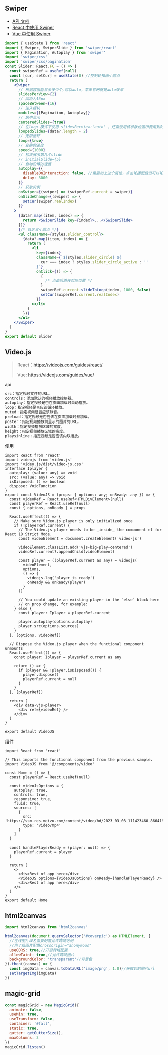 ## Swiper

- [API 文档](https://www.swiper.com.cn/api/index.html)
- [React 中使用 Swiper](https://swiperjs.com/react)
- [Vue 中使用 Swiper](https://swiperjs.com/vue)

```jsx
import { useState } from 'react'
import { Swiper, SwiperSlide } from 'swiper/react'
import { Pagination, Autoplay } from 'swiper'
import 'swiper/css'
import 'swiper/css/pagination'
const Slider: React.FC = () => {
  const swiperRef = useRef(null)
  const [cur, setCur] = useState(0) //控制轮播图小圆点
  return (
    <Swiper
      // 根据容器能显示多少个,可以auto，苹果官网就是auto效果
      slidesPerView={2}
      // 间距为16px
      spaceBetween={16}
      // 注入模块
      modules={[Pagination, Autoplay]}
      // 居中显示
      centeredSlides={true}
      // 在loop 模式下使用 slidesPerview:'auto' ，还需使用该参数设置所要用到的loop 个数(一般设置大于可视slide个数2个即可)
      loopedSlides={data?.length + 2}
      // 无限循环
      loop={true}
      // 变换的速度
      speed={1000}
      // 初次展示第几个slide
      // initialSlide={5}
      // 自动轮博的速度
      autoplay={{
        disableOnInteraction: false, //需要加上这个属性，点击轮播图后仍可以轮播
        delay: 3000
      }}
      // 获取实例
      onSwiper={(swiper) => (swiperRef.current = swiper)}
      onSlideChange={(swiper) => {
        setCur(swiper.realIndex)
      }}
    >
      {data?.map((item, index) => {
        return <SwiperSlide key={index}>...</SwiperSlide>
      })}
      {/* 自定义小圆点 */}
      <ul className={styles.slider_control}>
        {data?.map((item, index) => {
          return (
            <li
              key={index}
              className={`${styles.slider_circle} ${
                cur === index ? styles.slider_circle_active : ''
              }`}
              onClick={() => {
                {
                  /* 点击后跳转对应位置 */
                }
                swiperRef.current.slideToLoop(index, 1000, false)
                setCur(swiperRef.current.realIndex)
              }}
            ></li>
          )
        })}
      </ul>
    </Swiper>
  )
}
export default Slider
```

## Video.js

> React：https://videojs.com/guides/react/
>
> Vue: https://videojs.com/guides/vue/

api

```jsx
src：指定视频文件的URL。
controls：添加默认的视频播放控制器。
autoplay：指定视频是否在页面加载时自动播放。
loop：指定视频是否应该循环播放。
muted：指定视频是否应该静音。
preload：指定视频是否应该在页面加载时预加载。
poster：指定视频播放前显示的图片的URL。
width：指定视频播放区域的宽度。
height：指定视频播放区域的高度。
playsinline：指定视频是否应该内联播放。
```

使用

```tsx
import React from 'react'
import videojs from 'video.js'
import 'video.js/dist/video-js.css'
interface Iplayer {
  autoplay: (value: any) => void
  src: (value: any) => void
  isDisposed: () => boolean
  dispose: VoidFunction
}
export const VideoJS = (props: { options: any; onReady: any }) => {
  const videoRef = React.useRef<HTMLDivElement>(null)
  const playerRef = React.useRef(null)
  const { options, onReady } = props

  React.useEffect(() => {
    // Make sure Video.js player is only initialized once
    if (!playerRef.current) {
      // The Video.js player needs to be _inside_ the component el for React 18 Strict Mode.
      const videoElement = document.createElement('video-js')

      videoElement.classList.add('vjs-big-play-centered')
      videoRef.current?.appendChild(videoElement)

      const player = ((playerRef.current as any) = videojs(
        videoElement,
        options,
        () => {
          videojs.log('player is ready')
          onReady && onReady(player)
        }
      ))

      // You could update an existing player in the `else` block here
      // on prop change, for example:
    } else {
      const player: Iplayer = playerRef.current

      player.autoplay(options.autoplay)
      player.src(options.sources)
    }
  }, [options, videoRef])

  // Dispose the Video.js player when the functional component unmounts
  React.useEffect(() => {
    const player: Iplayer = playerRef.current as any

    return () => {
      if (player && !player.isDisposed()) {
        player.dispose()
        playerRef.current = null
      }
    }
  }, [playerRef])

  return (
    <div data-vjs-player>
      <div ref={videoRef} />
    </div>
  )
}

export default VideoJS
```

组件

```tsx
import React from 'react'

// This imports the functional component from the previous sample.
import VideoJS from '@/components/video'

const Home = () => {
  const playerRef = React.useRef(null)

  const videoJsOptions = {
    autoplay: true,
    controls: true,
    responsive: true,
    fluid: true,
    sources: [
      {
        src: 'https://ssm.res.meizu.com/content/video/hd/2023_03_03_111423460_86641868233566.mp4',
        type: 'video/mp4'
      }
    ]
  }

  const handlePlayerReady = (player: null) => {
    playerRef.current = player
  }

  return (
    <>
      <div>Rest of app here</div>
      <VideoJS options={videoJsOptions} onReady={handlePlayerReady} />
      <div>Rest of app here</div>
    </>
  )
}
export default Home
```

## html2canvas

```js
import html2canvas from 'html2canvas'

html2canvas(document.querySelector('#coverpic') as HTMLElement, {
  //在线图片域名需要配置允许跨域访问
  //为了给图片配置crossorigin="anonymous"
  useCORS: true,//开启跨域配置
  allowTaint: true,//允许跨域图片
  backgroundColor: 'transparent'//背景色
}).then((canvas) => {
  const imgData = canvas.toDataURL('image/png', 1.0)//获取到的图片url
  setTargetImg(imgData)
})
```

## magic-grid

```jsx
const magicGrid = new MagicGrid({
  animate: false,
  useMin: true,
  useTransform: false,
  container: '#fall',
  static: true,
  gutter: getGutterSize(),
  maxColumns: 3
})
magicGrid.listen()
```
